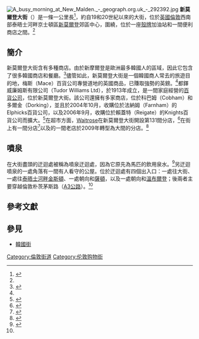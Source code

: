 [[File:A_busy_morning_at_New_Malden._-_geograph.org.uk_-_292392.jpg|thumb]]
'''新莫爾登大街'''（{{lang-en|New Malden High Street}}）是一條一公里長<ref name="google">{{cite web|url=https://maps.google.com/maps?saddr=Premier+Stores,+Malden+Road,+Motspur+Park,+New+Malden,+United+Kingdom&daddr=Shell+Station,+Coombe+Road,+New+Malden,+United+Kingdom&hl=en&sll=51.368733,-0.220272&sspn=0.012807,0.027595&geocode=FeJFEAMdohr8_yHd6nEevgjuvinzMUpyDQl2SDHd6nEevgjuvg%3BFbZjEAMd1hL8_yELPzsZZogB5Smhjq6wFAl2SDELPzsZZogB5Q&oq=shell+new+malden&mra=ls&t=m&z=15|title=Premier Stores to Coombe Filling Station|publisher=[[Google_Maps|Google Maps]]|accessdate=30 December 2013}}</ref>，約自19和20世紀以來的大街，位於[[英國|英國]][[倫敦|倫敦]]西南部泰晤士河畔京士頓區[[新莫爾登|新莫爾登]]郊區中心，圍繞{{link-en|新莫爾登火車站|New Malden railway station}}，位於一座[[荷蘭皇家殼牌|殼牌]]加油站和一間{{link-en|總理 (商店)|Premier|總理}}便利商店之間。<ref name="google"/>

==簡介==
新莫爾登大街含有多種商店。由於新摩爾登是歐洲最多韓國人的區域，因此它包含了很多韓國商店和餐廳。<ref name="bbc">{{cite web|url=http://www.bbc.co.uk/news/business-12170151|title=Doing business in London's Little Korea|publisher=[[BBC|BBC]]|accessdate=30 December 2013|archive-date=2018-11-02|archive-url=https://web.archive.org/web/20181102180428/https://www.bbc.co.uk/news/business-12170151|dead-url=no}}</ref>儘管如此，新莫爾登大街是一個韓國商人常去的旅遊目的地，梅斯（Mace）百貨公司專營道地的英國商品，已賺取強勢的英鎊。<ref name="bbc"/>都鐸威廉姆斯有限公司（Tudor Williams Ltd），於1913年成立，是一間家庭經營的[[百貨公司|百貨公司]]，位於新莫爾登大街。該公司還擁有多家商店，位於科巴姆（Cobham）和多爾金（Dorking），並且於2004年10月，收購位於法納姆（Farnham）的Elphicks百貨公司，以及2006年9月，收購位於賴蓋特（Reigate）的Knights百貨公司而擴大。<ref name="tudorwilliams">{{cite web|url=http://www.tudorwilliamsltd.co.uk/|title=Tudor Williams|publisher=[[Tudor_Williams|Tudor Williams]]|accessdate=30 December 2013|archive-date=2021-01-16|archive-url=https://web.archive.org/web/20210116044545/https://www.tudorwilliamsltd.co.uk/|dead-url=no}}</ref>在超市方面，[[Waitrose|Waitrose]]在新莫爾登大街開設第131間分店，<ref name="waitrose">{{cite web|url=http://www.waitrose.com/bf_home/bf/131.html|title=Waitrose New Malden|publisher=[[Waitrose|Waitrose]]|accessdate=30 December 2013|archive-date=2020-12-01|archive-url=https://web.archive.org/web/20201201094513/https://www.waitrose.com/bf_home/bf/131.html|dead-url=no}}</ref>{{link-en|Iceland (超級市場)|Iceland (supermarket)|Iceland}}在街上有一間分店<ref name="iceland">{{cite web|url=http://www.iceland.co.uk/store-finder/?StoreFinderSearch=KT34DQ&Search=Search#sideCol|title=Find an Iceland Store|publisher=[[Iceland|Iceland]]|accessdate=30 December 2013|archive-date=2016-08-05|archive-url=https://web.archive.org/web/20160805020323/http://www.iceland.co.uk/store-finder/?StoreFinderSearch=KT34DQ&Search=Search#sideCol|dead-url=no}}</ref>以及{{link-en|Somerfield|Somerfield}}的一間老店於2009年轉型為{{link-en|The Co-operative Food|The Co-operative Food}}大間的分店。<ref name="surreycomet">{{cite web|url=http://www.surreycomet.co.uk/news/4728950.New_Co_op_brings_hope_of_New_Malden_High_Street_revival/|title=New Co-op brings hope of New Malden High Street revival|publisher={{link-en|Surrey Comet|Surrey Comet}}|accessdate=30 December 2013|archive-date=2016-06-25|archive-url=https://web.archive.org/web/20160625143549/http://www.surreycomet.co.uk/news/4728950.New_Co_op_brings_hope_of_New_Malden_High_Street_revival/|dead-url=no}}</ref>

==噴泉==
在大街盡頭的迂迴處被稱為噴泉迂迴處，因為它原先為馬匹的飲用泉水。<ref name="surreycraftfairs">{{cite web|url=http://www.surreycraftfairs.co.uk/Towns/00CQ/New-Malden|title=New Malden|publisher=Surreycraftfairs.co.uk|accessdate=30 December 2013|archive-date=2013-12-31|archive-url=https://web.archive.org/web/20131231215855/http://www.surreycraftfairs.co.uk/Towns/00CQ/New-Malden|dead-url=no}}</ref>另迂迴噴泉的一處角落有一間有人看守的公屋。位於迂迴處有四個出入口：一處往大街、一處往[[泰晤士河畔金斯頓|泰晤士河畔金斯頓]]、一處朝向{{link-en|Cheam|Cheam}}和[[薩頓_(倫敦)|薩頓]]，以及一處朝向{{link-en|Raynes公園|Raynes Park}}和[[溫布爾登_(倫敦)|溫布爾登]]；後兩者主要穿越倫敦朴茨茅斯路（[[A3公路_(英國)|A3公路]]）。<ref name="google"/>

==參考文獻==
{{reflist|2}}

==參見==
*[[韓國街|韓國街]]

[[Category:倫敦街道|Category:倫敦街道]]
[[Category:伦敦购物街|Category:伦敦购物街]]